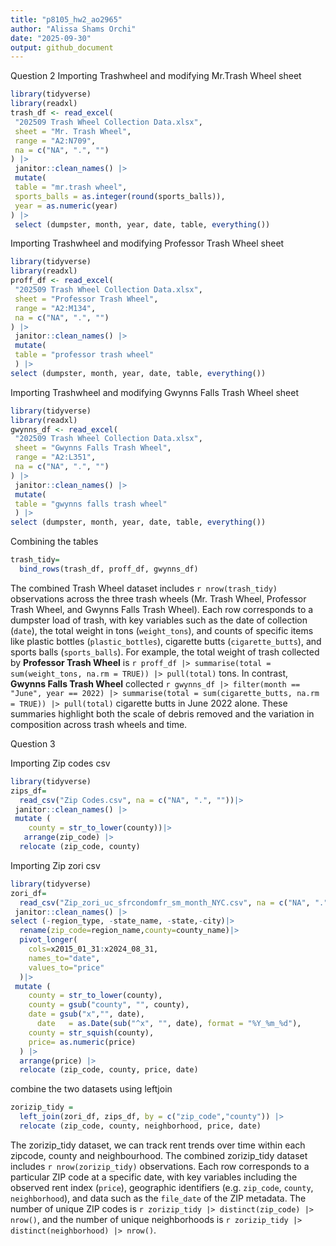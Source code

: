 ```yaml
---
title: "p8105_hw2_ao2965"
author: "Alissa Shams Orchi"
date: "2025-09-30"
output: github_document
---
```

Question 2
Importing Trashwheel and modifying Mr.Trash Wheel sheet

```r
library(tidyverse)
library(readxl)
trash_df <- read_excel(
 "202509 Trash Wheel Collection Data.xlsx",
 sheet = "Mr. Trash Wheel",
 range = "A2:N709",
 na = c("NA", ".", "")
) |>
 janitor::clean_names() |>
 mutate(
 table = "mr.trash wheel", 
 sports_balls = as.integer(round(sports_balls)),
 year = as.numeric(year)
) |>
 select (dumpster, month, year, date, table, everything())
```

Importing Trashwheel and modifying Professor Trash Wheel sheet

```r
library(tidyverse)
library(readxl)
proff_df <- read_excel(
 "202509 Trash Wheel Collection Data.xlsx",
 sheet = "Professor Trash Wheel",
 range = "A2:M134",
 na = c("NA", ".", "")
) |>
 janitor::clean_names() |>
 mutate(
 table = "professor trash wheel"
 ) |>
select (dumpster, month, year, date, table, everything())
```
Importing Trashwheel and modifying Gwynns Falls Trash Wheel sheet
```r
library(tidyverse)
library(readxl)
gwynns_df <- read_excel(
 "202509 Trash Wheel Collection Data.xlsx",
 sheet = "Gwynns Falls Trash Wheel",
 range = "A2:L351",
 na = c("NA", ".", "")
) |>
 janitor::clean_names() |>
 mutate(
 table = "gwynns falls trash wheel"
 ) |>
select (dumpster, month, year, date, table, everything())
```

Combining the tables
```r
trash_tidy=
  bind_rows(trash_df, proff_df, gwynns_df)
```
The combined Trash Wheel dataset includes `r nrow(trash_tidy)` observations across the three trash wheels (Mr. Trash Wheel, Professor Trash Wheel, and Gwynns Falls Trash Wheel). Each row corresponds to a dumpster load of trash, with key variables such as the date of collection (`date`), the total weight in tons (`weight_tons`), and counts of specific items like plastic bottles (`plastic_bottles`), cigarette butts (`cigarette_butts`), and sports balls (`sports_balls`). For example, the total weight of trash collected by **Professor Trash Wheel** is `r proff_df |> summarise(total = sum(weight_tons, na.rm = TRUE)) |> pull(total)` tons. In contrast, **Gwynns Falls Trash Wheel** collected `r gwynns_df |> filter(month == "June", year == 2022) |> summarise(total = sum(cigarette_butts, na.rm = TRUE)) |> pull(total)` cigarette butts in June 2022 alone. These summaries highlight both the scale of debris removed and the variation in composition across trash wheels and time.

Question 3

Importing Zip codes csv
```r
library(tidyverse)
zips_df=
  read_csv("Zip Codes.csv", na = c("NA", ".", ""))|>
 janitor::clean_names() |>
 mutate (
    county = str_to_lower(county))|>
   arrange(zip_code) |>
  relocate (zip_code, county)
```
Importing Zip zori csv
```r
library(tidyverse)
zori_df=
  read_csv("Zip_zori_uc_sfrcondomfr_sm_month_NYC.csv", na = c("NA", ".", ""))|>
 janitor::clean_names() |>
select (-region_type, -state_name, -state,-city)|>
  rename(zip_code=region_name,county=county_name)|>
  pivot_longer(
    cols=x2015_01_31:x2024_08_31,
    names_to="date",
    values_to="price"
  )|>
 mutate (
    county = str_to_lower(county),       
    county = gsub("county", "", county), 
    date = gsub("x","", date),
      date   = as.Date(sub("^x", "", date), format = "%Y_%m_%d"),
    county = str_squish(county),
    price= as.numeric(price)  
  ) |>
  arrange(price) |>
  relocate (zip_code, county, price, date)
```

combine the two datasets using leftjoin
```r
zorizip_tidy = 
  left_join(zori_df, zips_df, by = c("zip_code","county")) |>
  relocate (zip_code, county, neighborhood, price, date)
```

The zorizip_tidy dataset, we can track rent trends over time within each zipcode, county and neighbourhood. The combined zorizip_tidy dataset includes `r nrow(zorizip_tidy)` observations. Each row corresponds to a particular ZIP code at a specific date, with key variables including the observed rent index (`price`), geographic identifiers (e.g. `zip_code`, `county`, `neighborhood`), and data such as the `file_date` of the ZIP metadata. The number of unique ZIP codes is `r zorizip_tidy |> distinct(zip_code) |> nrow()`, and the number of unique neighborhoods is `r zorizip_tidy |> distinct(neighborhood) |> nrow()`.

```r

```

